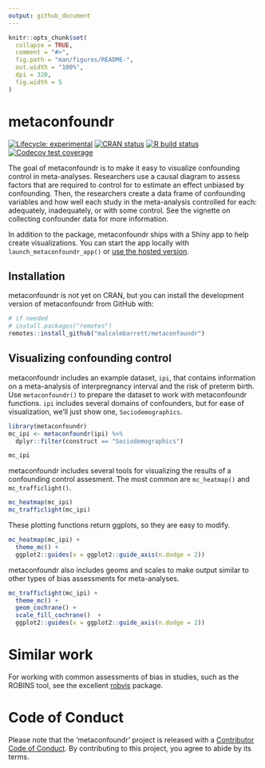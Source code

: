 ```yaml
---
output: github_document
---
```


<!-- README.md is generated from README.Rmd. Please edit that file -->

```r
knitr::opts_chunk$set(
  collapse = TRUE,
  comment = "#>",
  fig.path = "man/figures/README-",
  out.width = "100%",
  dpi = 320,
  fig.width = 5
)
```

# metaconfoundr

<!-- badges: start -->
[![Lifecycle: experimental](https://img.shields.io/badge/lifecycle-experimental-orange.svg)](https://lifecycle.r-lib.org/articles/stages.html)
[![CRAN status](https://www.r-pkg.org/badges/version/metaconfoundr)](https://CRAN.R-project.org/package=metaconfoundr)
[![R build status](https://github.com/malcolmbarrett/metaconfoundr/workflows/R-CMD-check/badge.svg)](https://github.com/malcolmbarrett/metaconfoundr/actions)
[![Codecov test coverage](https://codecov.io/gh/malcolmbarrett/metaconfoundr/branch/master/graph/badge.svg)](https://codecov.io/gh/malcolmbarrett/metaconfoundr?branch=master)
<!-- badges: end -->

The goal of metaconfoundr is to make it easy to visualize confounding control in meta-analyses. Researchers use a causal diagram to assess factors that are required to control for to estimate an effect unbiased by confounding. Then, the researchers create a data frame of confounding variables and how well each study in the meta-analysis controlled for each: adequately, inadequately, or with some control. See the vignette on collecting confounder data for more information.

In addition to the package, metaconfoundr ships with a Shiny app to help create visualizations. You can start the app locally with `launch_metaconfoundr_app()` or [use the hosted version](https://malcolmbarrett.shinyapps.io/metaconfoundr/).

## Installation

metaconfoundr is not yet on CRAN, but you can install the development version of metaconfoundr from GitHub with:

``` r
# if needed
# install.packages("remotes")
remotes::install_github("malcolmbarrett/metaconfoundr")
```

## Visualizing confounding control

metaconfoundr includes an example dataset, `ipi`, that contains information on a meta-analysis of interpregnancy interval and the risk of preterm birth. Use `metaconfoundr()` to prepare the dataset to work with metaconfoundr functions. `ipi` includes several domains of confounders, but for ease of visualization, we'll just show one, `Sociodemographics`.

```r
library(metaconfoundr)
mc_ipi <- metaconfoundr(ipi) %>% 
  dplyr::filter(construct == "Sociodemographics")

mc_ipi
```

metaconfoundr includes several tools for visualizing the results of a confounding control assesment. The most common are `mc_heatmap()` and `mc_trafficlight()`.

```r
mc_heatmap(mc_ipi)
mc_trafficlight(mc_ipi)
```

These plotting functions return ggplots, so they are easy to modify.

```r
mc_heatmap(mc_ipi) +
  theme_mc() +
  ggplot2::guides(x = ggplot2::guide_axis(n.dodge = 2))
```

metaconfoundr also includes geoms and scales to make output similar to other types of bias assessments for meta-analyses.

```r
mc_trafficlight(mc_ipi) +
  theme_mc() +
  geom_cochrane() + 
  scale_fill_cochrane()  +
  ggplot2::guides(x = ggplot2::guide_axis(n.dodge = 2))
```

# Similar work

For working with common assessments of bias in studies, such as the ROBINS tool, see the excellent [robvis](https://github.com/mcguinlu/robvis) package.

# Code of Conduct

Please note that the 'metaconfoundr' project is released with a [Contributor Code of Conduct](.github/CODE_OF_CONDUCT.md). By contributing to this project, you agree to abide by its terms.
